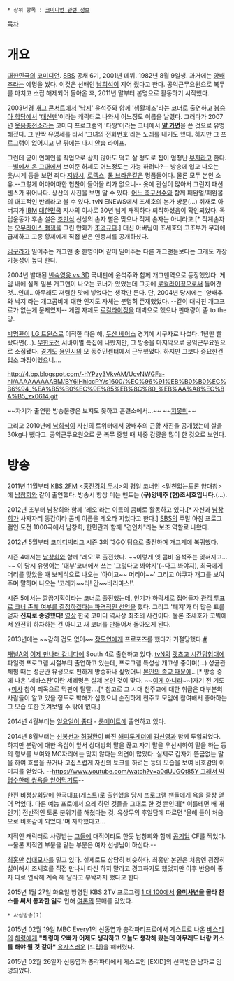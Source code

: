  * 상위 항목 : [[코미디언 관련 정보]]

[[목차]]
= 개요 =
[[대한민국]]의 [[코미디언]]. [[SBS]] 공채 6기, 2001년 데뷔. 1982년 8월 9일생. 과거에는 [[양배추]]라는 예명을 썼다. 이것은 선배인 [[남희석]]이 지어 줬다고 한다. 공익근무요원으로 복무를 마치고 소집 해제되어 돌아온 후, 2011년 말부터 본명으로 활동하기 시작했다.

2003년경 [[개그 콘서트]]에서 '[[낙지]]' 윤석주와 함께 '생활체조'라는 코너로 출연하고 [[봉숭아 학당]]에서 '[[대신맨]]'이라는 캐릭터로 나와서 어느정도 이름을 날렸다. 그러다가 2007년 [[웃음충전소]]라는 코미디 프로그램의 '타짱'이라는 코너에서 '''[[말 가면]]'''을 쓴 것으로 유명해졌다. 그 반짝 유명세를 타서 '그녀의 전화번호'라는 노래를 내기도 했다. 하지만 그 프로그램이 없어지고 난 뒤에는 다시 [[안습]] 라이프.

그런데 굳이 연예인을 직업으로 삼지 않아도 먹고 살 정도로 집이 엄청난 [[부자]]라고 한다. --[[별에서 온 그대]]에서 보여준 허세도 어느정도는 가능 하려나?-- 방송에 입고 나오는 옷/시계 등을 보면 죄다 [[지방시]], [[로렉스]], [[톰 브라운]]같은 명품들이다. 물론 모두 본인 소유.--그렇게 어마어마한 협찬이 들어올 리가 없으니-- 옷에 관심이 많아서 그런지 패션 센스가 뛰어나다. 상산의 사진을 보면 알 수 있다. [[크리스티아누 호날두|어느 축구선수]]와 함께 패완얼/패완몸의 대표적인 반례라고 볼 수 있다. tvN ENEWS에서 조세호의 본가 방문(…) 취재로 아버지가 [[IBM]] [[대한민국]] 지사의 이사로 30년 넘게 재직하다 퇴직하셨음이 확인되었다. 독립운동가 후손 설은 [[조만식]] 선생의 손자 뻘은 맞으나 직계 손자는 아니라고.[* 직계손자는 [[오무라이스 잼잼]]을 그린 만화가 [[조경규]]다.] 대신 아버님이 조세호의 고조부가 무과에 급제하고 고종 황제에게 직접 받은 인증서를 공개하셨다.

[[김구라]]가 밀어주는 개그맨 중 한명이며 같이 밀어주는 다른 개그맨들보다는 그래도 가장 가능성이 높다 한다. 

2004년 발매된 [[반숙영웅 vs 3D]] 국내판에 윤석주와 함께 개그맨역으로 등장했었다. 게임 내에 실제 일본 개그맨이 나오는 코너가 있었는데 그곳에 [[로컬라이징]]으로써 들어간 것...인데...아무래도 저렴한 맛에 넣었다는 생각만 든다. 단, 2004년 당시에는 '양배추와 낙지'라는 개그콤비에 대한 인지도 자체는 분명히 존재했었다. --같이 대박친 개그프로가 없는게 문제였지-- 게임 자체도 [[로컬라이징]]을 대박으로 했으나 판매량이 졷 to the 망.

[[박명환]]이 [[LG 트윈스]]로 이적한 다음 해, [[두산 베어스]] 경기에 시구자로 나섰다. 1년만 빨랐다면(…). [[무한도전]] 서바이벌 특집에 나왔지만, 그 방송을 마지막으로 공익근무요원으로 소집됐다. [[경기도]] [[용인시]]의 모 동주민센터에서 근무했었다. 하지만 그보다 중요한건 입소 과정이었으니….

http://4.bp.blogspot.com/-hYPzy3VkvAM/UcvNWGFa-hI/AAAAAAAAABM/BY6lHhiccPY/s1600/%EC%96%91%EB%B0%B0%EC%B6%94_%EA%B5%B0%EC%9E%85%EB%8C%80_%EB%AA%A8%EC%8A%B5_zx0614.gif

~~자기가 출연한 방송분량은 보지도 못하고 훈련소에서…~~ ~~[[지못미]]~~

그리고 2010년에 [[남희석]]이 자신의 트위터에서 양배추의 근황 사진을 공개했는데 살을 30kg나 뺐다고. 공익근무요원으로 군 복무 중일 때 체중 감량을 많이 한 것으로 보인다.

= 방송 =

2011년 11월부터 [[KBS 2FM]] <[[홍진경의 두시]]>의 평일 코너인 <밑천없는토론 양대창>에 [[남창희]]와 같이 출연했다. 방송시 항상 미는 멘트는 '''(구)양배추 (현)조세호입니다.'''(…).

2012년 초부터 남창희와 함께 '레오'라는 이름의 콤비로 활동하고 있다.[* 자신과 [[남창희]]가 사자자리 동갑이라 콤비 이름을 레오라 지었다고 한다.] [[SBS]]의 주말 아침 프로그램인 도전 1000곡에서 남창희, 한민관과 함께 "견인차"라는 보조 역할로 나왔다.

2012년 5월부터 [[코미디빅리그]] 시즌 3의 '3GO'팀으로 출전하며 개그계에 복귀했다.

시즌 4에서는 [[남창희]]와 함께 '레오'로 출전했다. ~~이렇게 옛 콤비 윤석주는 잊혀지고…~~ 이 당시 유행어는 '대부'코너에서 쓰는 '그렇다고 봐야지'(~다고 봐야지), 최국에게 머리를 맞았을 때 보케식으로 나오는 '아이고~~ 머리야~~' 그리고 야쿠자 개그를 보여주며 말하며 나오는 '코레카~~라! 간~~바리마스!'.

시즌 5에서는 깔끔기획이라는 코너로 출전했는데, 인기가 하락세로 접어들자 [[캐삭빵|관객 투표로 코너 존폐 여부를 결정하겠다는 파격적인 선언]]을 했다. 그리고 '폐지'가 더 많은 표를 얻자 '''진짜로 종영했다!''' [http://youtu.be/ybaLf28s8-Q 영상] 한국 코미디 역사상 최초의 사건이다. 물론 조세호가 코빅에서 완전히 하차하는 건 아니고 새 코너를 만들어서 돌아오게 된다.

2013년에는 ~~감히 겁도 없이~~ [[장도연]]에게 프로포즈를 했다가 거절당했다.[http://xportsnews.hankyung.com/?ac=article_view&entry_id=298685 #]

[[채널A]]의 [[이제 만나러 갑니다]]에 South 4로 출현하고 있다. [[tvN]]의 [[렛츠고 시간탐험대]]에 파일럿 프로그램 시절부터 출연하고 있는데, 프로그램 특성상 개고생 중이며(…) 성균관 체험 때는 성균관 유생으로 편하게 방송하나 싶었더니 [[천주교|본인의 종교 때문에]]…[* 방송 중에 나온 '세바스찬'이란 세례명은 실제 본인 것이 맞다. ~~[[루이 윌리암스 세바스찬 주니어 3세|이게 아니라]]~~]자기 전 기도+[[미사]] 참여 죄목으로 막판에 탈탈….[* 참고로 그 시대 천주교에 대한 취급은 대부분의 사람들이 알고 있을 정도로 박해가 심했으니 순진하게 천주교 모임에 참여해서 좋아하는 그 모습 또한 웃겨보일 수 밖에 없다.]

2014년 4월부터는 [[일요일이 좋다]] - [[룸메이트]]에 출연하고 있다.

2014년 8월부터는 [[신봉선]]과 [[허경환]]이 빠진 [[해피투게더]]에 [[김신영]]과 함께 투입되었다. 하지만 분량에 대한 욕심이 앞서 상대방의 말을 끊고 자기 말을 우선시하여 말을 하는 등의 행보를 보여와 MC자리에는 맞지 않다는 의견이 많았다. 실제로 갑자기 뜬금없는 말을 하여 흐름을 끊거나 고집스럽게 자신의 토크를 하려는 등의 모습을 보여 비호감의 이미지를 얻었다. --[[https://www.youtube.com/watch?v=a0dUJGQt85Y 그래서 박명수한테 쌍욕을 얻어먹기도]]--

한편 [[비정상회담]]에 한국대표(게스트)로 출현했을 당시 프로그램 팬들에게 욕을 줄창 얻어 먹었다. 다른 예능 프로에서 으레 하던 것들을 그대로 한 것 뿐인데[* 이를테면 배 개인기] 전반적인 토론 분위기를 해쳤다는 것. 유상무의 후일담에 따르면 '올해 들어 처음으로 비호감이 되었다.'며 자학했다고...

지적인 캐릭터로 사랑받는 [[성시경|그]][[허지웅|들]]에 대적이라도 한듯 남창희와 함께 [[EBS|공기업]] CF를 찍었다. --물론 지적인 부분을 맡는 부분은 여자 선생님이 하신다.--

[[최홍만]] [[성대모사]]를 밀고 있다. 실제로도 상당히 비슷하다. 최홍만 본인은 처음엔 굉장히 싫어해서 조세호를 직접 만나서 다신 하지 말라고 경고하기도 했었지만 이후 반응이 좋자 따로 연락해 계속 해 달라고 부탁까지 했다고 한다.

2015년 1월 27일 화요일 방영된 KBS 2TV 프로그램 [[1 대 100]]에서 '''[[을미사변]]을 몰라 찬스를 써서 통과한 일'''로 인해 [[여론]]의 뭇매를 맞았다.

 * 사심방송(?)
2015년 02월 19일 MBC Every1의 신동엽과 총각파티프로에서 게스트로 나온 [[베스티]]의 [[해령(베스티)|해령]]에게 '''"해령아 오빠가 어제도 생각하고 오늘도 생각해 봤는데 아무래도 너랑 키스를 해야 될 것 같아"''' [[용자]]스러운 [드립]을 해버렸다.

2015년 02월 26일자 신동엽과 총각파티에서 게스트인 [EXID]의 선택받은 남자로 임명되었다.

